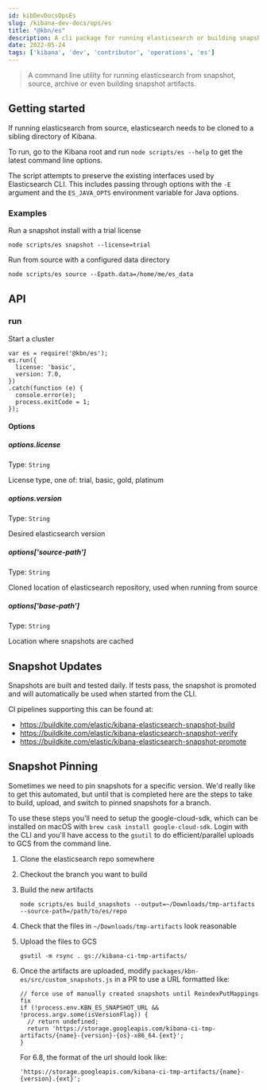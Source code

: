```yaml
---
id: kibDevDocsOpsEs
slug: /kibana-dev-docs/ops/es
title: "@kbn/es"
description: A cli package for running elasticsearch or building snapshot artifacts
date: 2022-05-24
tags: ['kibana', 'dev', 'contributor', 'operations', 'es']
---
```


> A command line utility for running elasticsearch from snapshot, source, archive or even building snapshot artifacts. 

## Getting started
If running elasticsearch from source, elasticsearch needs to be cloned to a sibling directory of Kibana.

To run, go to the Kibana root and run `node scripts/es --help` to get the latest command line options.

The script attempts to preserve the existing interfaces used by Elasticsearch CLI. This includes passing through options with the `-E` argument and the `ES_JAVA_OPTS` environment variable for Java options.

### Examples

Run a snapshot install with a trial license
```
node scripts/es snapshot --license=trial
```

Run from source with a configured data directory
```
node scripts/es source --Epath.data=/home/me/es_data
```

## API

### run
Start a cluster
```
var es = require('@kbn/es');
es.run({
  license: 'basic',
  version: 7.0,
})
.catch(function (e) {
  console.error(e);
  process.exitCode = 1;
});
```

#### Options

##### options.license

Type: `String`

License type, one of: trial, basic, gold, platinum

##### options.version

Type: `String`

Desired elasticsearch version

##### options['source-path']

Type: `String`

Cloned location of elasticsearch repository, used when running from source

##### options['base-path']

Type: `String`

Location where snapshots are cached

## Snapshot Updates

Snapshots are built and tested daily.  If tests pass, the snapshot is promoted and will automatically be used when started from the CLI.

CI pipelines supporting this can be found at:

- https://buildkite.com/elastic/kibana-elasticsearch-snapshot-build
- https://buildkite.com/elastic/kibana-elasticsearch-snapshot-verify
- https://buildkite.com/elastic/kibana-elasticsearch-snapshot-promote

## Snapshot Pinning

Sometimes we need to pin snapshots for a specific version. We'd really like to get this automated, but until that is completed here are the steps to take to build, upload, and switch to pinned snapshots for a branch.

To use these steps you'll need to setup the google-cloud-sdk, which can be installed on macOS with `brew cask install google-cloud-sdk`. Login with the CLI and you'll have access to the `gsutil` to do efficient/parallel uploads to GCS from the command line.

 1. Clone the elasticsearch repo somewhere
 2. Checkout the branch you want to build
 3. Build the new artifacts

    ```
    node scripts/es build_snapshots --output=~/Downloads/tmp-artifacts --source-path=/path/to/es/repo
    ```

 4. Check that the files in `~/Downloads/tmp-artifacts` look reasonable
 5. Upload the files to GCS

    ```
    gsutil -m rsync . gs://kibana-ci-tmp-artifacts/
    ```

 6. Once the artifacts are uploaded, modify `packages/kbn-es/src/custom_snapshots.js` in a PR to use a URL formatted like:

    ```
    // force use of manually created snapshots until ReindexPutMappings fix
    if (!process.env.KBN_ES_SNAPSHOT_URL && !process.argv.some(isVersionFlag)) {
      // return undefined;
      return 'https://storage.googleapis.com/kibana-ci-tmp-artifacts/{name}-{version}-{os}-x86_64.{ext}';
    }
    ```

    For 6.8, the format of the url should look like:

    ```
    'https://storage.googleapis.com/kibana-ci-tmp-artifacts/{name}-{version}.{ext}';
    ```
